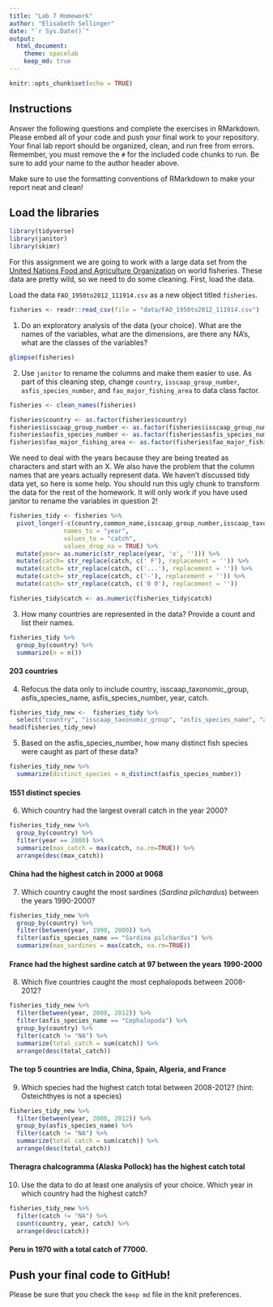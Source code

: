 ```yaml
---
title: "Lab 7 Homework"
author: "Elisabeth Sellinger"
date: "`r Sys.Date()`"
output:
  html_document: 
    theme: spacelab
    keep_md: true
---
```


```r
knitr::opts_chunk$set(echo = TRUE) 
```

## Instructions
Answer the following questions and complete the exercises in RMarkdown. Please embed all of your code and push your final work to your repository. Your final lab report should be organized, clean, and run free from errors. Remember, you must remove the `#` for the included code chunks to run. Be sure to add your name to the author header above.  

Make sure to use the formatting conventions of RMarkdown to make your report neat and clean!  

## Load the libraries
```r
library(tidyverse)
library(janitor)
library(skimr)
```

For this assignment we are going to work with a large data set from the [United Nations Food and Agriculture Organization](http://www.fao.org/about/en/) on world fisheries. These data are pretty wild, so we need to do some cleaning. First, load the data.  

Load the data `FAO_1950to2012_111914.csv` as a new object titled `fisheries`.
```r
fisheries <- readr::read_csv(file = "data/FAO_1950to2012_111914.csv")
```

1. Do an exploratory analysis of the data (your choice). What are the names of the variables, what are the dimensions, are there any NA's, what are the classes of the variables?  
```r
glimpse(fisheries)
```

2. Use `janitor` to rename the columns and make them easier to use. As part of this cleaning step, change `country`, `isscaap_group_number`, `asfis_species_number`, and `fao_major_fishing_area` to data class factor. 
```r
fisheries <- clean_names(fisheries)

fisheries$country <- as.factor(fisheries$country)
fisheries$isscaap_group_number <- as.factor(fisheries$isscaap_group_number)
fisheries$asfis_species_number <- as.factor(fisheries$asfis_species_number)
fisheries$fao_major_fishing_area <- as.factor(fisheries$fao_major_fishing_area)
```

We need to deal with the years because they are being treated as characters and start with an X. We also have the problem that the column names that are years actually represent data. We haven't discussed tidy data yet, so here is some help. You should run this ugly chunk to transform the data for the rest of the homework. It will only work if you have used janitor to rename the variables in question 2!  
```r
fisheries_tidy <- fisheries %>% 
  pivot_longer(-c(country,common_name,isscaap_group_number,isscaap_taxonomic_group,asfis_species_number,asfis_species_name,fao_major_fishing_area,measure),
               names_to = "year",
               values_to = "catch",
               values_drop_na = TRUE) %>% 
  mutate(year= as.numeric(str_replace(year, 'x', ''))) %>% 
  mutate(catch= str_replace(catch, c(' F'), replacement = '')) %>% 
  mutate(catch= str_replace(catch, c('...'), replacement = '')) %>% 
  mutate(catch= str_replace(catch, c('-'), replacement = '')) %>% 
  mutate(catch= str_replace(catch, c('0 0'), replacement = ''))

fisheries_tidy$catch <- as.numeric(fisheries_tidy$catch)
```

3. How many countries are represented in the data? Provide a count and list their names.
```r
fisheries_tidy %>% 
  group_by(country) %>% 
  summarize(n = n())
```

#### 203 countries   

4. Refocus the data only to include country, isscaap_taxonomic_group, asfis_species_name, asfis_species_number, year, catch.
```r
fisheries_tidy_new <-  fisheries_tidy %>% 
  select("country", "isscaap_taxonomic_group", "asfis_species_name", "asfis_species_number", "year", "catch")
head(fisheries_tidy_new)
```

5. Based on the asfis_species_number, how many distinct fish species were caught as part of these data?
```r
fisheries_tidy_new %>% 
  summarize(distinct_species = n_distinct(asfis_species_number))
```

#### 1551 distinct species

6. Which country had the largest overall catch in the year 2000?
```r
fisheries_tidy_new %>% 
  group_by(country) %>% 
  filter(year == 2000) %>% 
  summarize(max_catch = max(catch, na.rm=TRUE)) %>% 
  arrange(desc(max_catch))
```

#### China had the highest catch in 2000 at 9068

7. Which country caught the most sardines (_Sardina pilchardus_) between the years 1990-2000?
```r
fisheries_tidy_new %>% 
  group_by(country) %>% 
  filter(between(year, 1990, 2000)) %>% 
  filter(asfis_species_name == "Sardina pilchardus") %>% 
  summarize(max_sardines = max(catch, na.rm=TRUE))
```

#### France had the highest sardine catch at 97 between the years 1990-2000

8. Which five countries caught the most cephalopods between 2008-2012?
```r
fisheries_tidy_new %>% 
  filter(between(year, 2008, 2012)) %>% 
  filter(asfis_species_name == "Cephalopoda") %>% 
  group_by(country) %>% 
  filter(catch != "NA") %>%
  summarize(total_catch = sum(catch)) %>% 
  arrange(desc(total_catch))
```

#### The top 5 countries are India, China, Spain, Algeria, and France  

9. Which species had the highest catch total between 2008-2012? (hint: Osteichthyes is not a species)
```r
fisheries_tidy_new %>% 
  filter(between(year, 2008, 2012)) %>%
  group_by(asfis_species_name) %>% 
  filter(catch != "NA") %>%
  summarize(total_catch = sum(catch)) %>% 
  arrange(desc(total_catch))
```

#### Theragra chalcogramma (Alaska Pollock) has the highest catch total

10. Use the data to do at least one analysis of your choice. Which year in which country had the highest catch?
```r
fisheries_tidy_new %>% 
  filter(catch != "NA") %>%
  count(country, year, catch) %>% 
  arrange(desc(catch))
```

#### Peru in 1970 with a total catch of 77000.

## Push your final code to GitHub!
Please be sure that you check the `keep md` file in the knit preferences.   